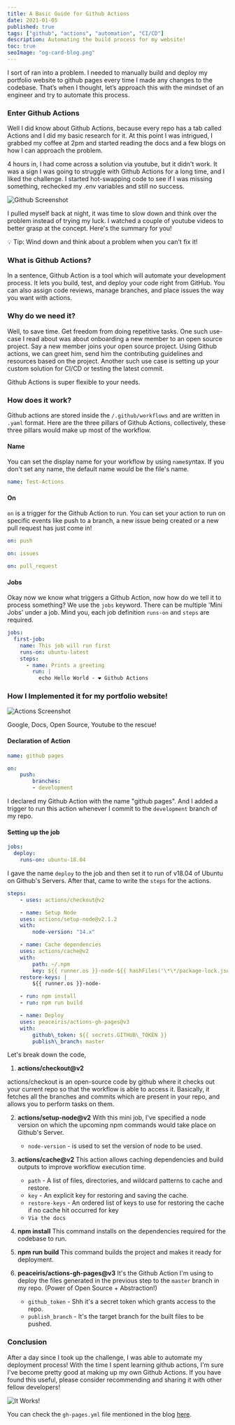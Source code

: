 ```yaml
---
title: A Basic Guide for Github Actions
date: 2021-01-05
published: true
tags: ["github", "actions", "automation", "CI/CD"]
description: Automating the build process for my website!
toc: true
seoImage: "og-card-blog.png"
---
```



I sort of ran into a problem. I needed to manually build and deploy my portfolio website to github pages every time I made any changes to the codebase. That’s when I thought, let’s approach this with the mindset of an engineer and try to automate this process.

### Enter Github Actions

Well I did know about Github Actions, because every repo has a tab called Actions and I did my basic research for it. At this point I was intrigued, I grabbed my coffee at 2pm and started reading the docs and a few blogs on how I can approach the problem.

4 hours in, I had come across a solution via youtube, but it didn't work. It was a sign I was going to struggle with Github Actions for a long time, and I liked the challenge. I started hot-swapping code to see if I was missing something, rechecked my .env variables and still no success.

![Github Screenshot](github-ss.png)

I pulled myself back at night, it was time to slow down and think over the problem instead of trying my luck. I watched a couple of youtube videos to better grasp at the concept. Here's the summary for you!

<Callout>
  💡 Tip: Wind down and think about a problem when you can't fix it!
</Callout>

### What is Github Actions?

In a sentence, Github Action is a tool which will automate your development process. It lets you build, test, and deploy your code right from GitHub. You can also assign code reviews, manage branches, and place issues the way you want with actions.

### Why do we need it?

Well, to save time. Get freedom from doing repetitive tasks. One such use-case I read about was about onboarding a new member to an open source project. Say a new member joins your open source project. Using Github actions, we can greet him, send him the contributing guidelines and resources based on the project. Another such use case is setting up your custom solution for CI/CD or testing the latest commit.

Github Actions is super flexible to your needs.

### How does it work?

Github actions are stored inside the `/.github/workflows` and are written in `.yaml` format. Here are the three pillars of Github Actions, collectively, these three pillars would make up most of the workflow.

#### **Name**

You can set the display name for your workflow by using `name`syntax. If you don't set any name, the default name would be the file's name.

```yaml
name: Test-Actions
```

#### **On**

`on` is a trigger for the Github Action to run. You can set your action to run on specific events like push to a branch, a new issue being created or a new pull request has just come in!

```yaml
on: push
```

```yaml
on: issues
```

```yaml
on: pull_request
```

#### **Jobs**

Okay now we know what triggers a Github Action, now how do we tell it to process something? We use the `jobs` keyword. There can be multiple 'Mini Jobs' under a job. Mind you, each job definition `runs-on` and `steps` are required.

```yaml
jobs:
  first-job:
    name: This job will run first
    runs-on: ubuntu-latest
    steps:
      - name: Prints a greeting
        run: |
          echo Hello World - ❤ Github Actions
```

### How I Implemented it for my portfolio website!

![Actions Screenshot](github-ss2.png)

<Callout>Google, Docs, Open Source, Youtube to the rescue!</Callout>

#### Declaration of Action

```yaml
name: github pages

on:
    push:
		branches:
		- development

```

I declared my Github Action with the name "github pages". And I added a trigger to run this action whenever I commit to the `development` branch of my repo.

#### Setting up the job

```yaml
jobs:
  deploy:
    runs-on: ubuntu-18.04
```

I gave the name `deploy` to the job and then set it to run of v18.04 of Ubuntu on Github's Servers. After that, came to write the `steps` for the actions.

```yaml
steps:
	- uses: actions/checkout@v2

	- name: Setup Node
	uses: actions/setup-node@v2.1.2
	with:
		node-version: "14.x"

	- name: Cache dependencies
	uses: actions/cache@v2
	with:
		path: ~/.npm
		key: ${{ runner.os }}-node-${{ hashFiles('\*\*/package-lock.json') }}
	restore-keys: |
		${{ runner.os }}-node-

	- run: npm install
	- run: npm run build

	- name: Deploy
	uses: peaceiris/actions-gh-pages@v3
	with:
		github\_token: ${{ secrets.GITHUB\_TOKEN }}
		publish\_branch: master
```

Let's break down the code,

1. **actions/checkout@v2**

actions/checkout is an open-source code by github where it checks out your current repo so that the workflow is able to access it. Basically, it fetches all the branches and commits which are present in your repo, and allows you to perform tasks on them.

2. **actions/setup-node@v2**
   With this mini job, I've specified a node version on which the upcoming npm commands would take place on Github's Server.

   - `node-version` - is used to set the version of node to be used.

3. **actions/cache@v2**
   This action allows caching dependencies and build outputs to improve workflow execution time.

   - `path` - A list of files, directories, and wildcard patterns to cache and restore.
   - `key` - An explicit key for restoring and saving the cache.
   - `restore-keys` - An ordered list of keys to use for restoring the cache if no cache hit occurred for key
   - `Via the docs`

4. **npm install**
   This command installs on the dependencies required for the codebase to run.

5. **npm run build**
   This command builds the project and makes it ready for deployment.

6. **peaceiris/actions-gh-pages@v3**
   It's the Github Action I'm using to deploy the files generated in the previous step to the `master` branch in my repo. (Power of Open Source + Abstraction!)

   - `github_token` - Shh it's a secret token which grants access to the repo.
   - `publish_branch` - It's the target branch for the built files to be pushed.

### Conclusion

After a day since I took up the challenge, I was able to automate my deployment process! With the time I spent learning github actions, I'm sure I've become pretty good at making up my own Github Actions. If you have found this useful, please consider recommending and sharing it with other fellow developers!

![It Works!](github-ss3.png)

You can check the `gh-pages.yml` file mentioned in the blog [here](https://github.com/sushilburagute/sushilburagute.github.io/blob/development/.github/workflows/gh-pages.yml).
